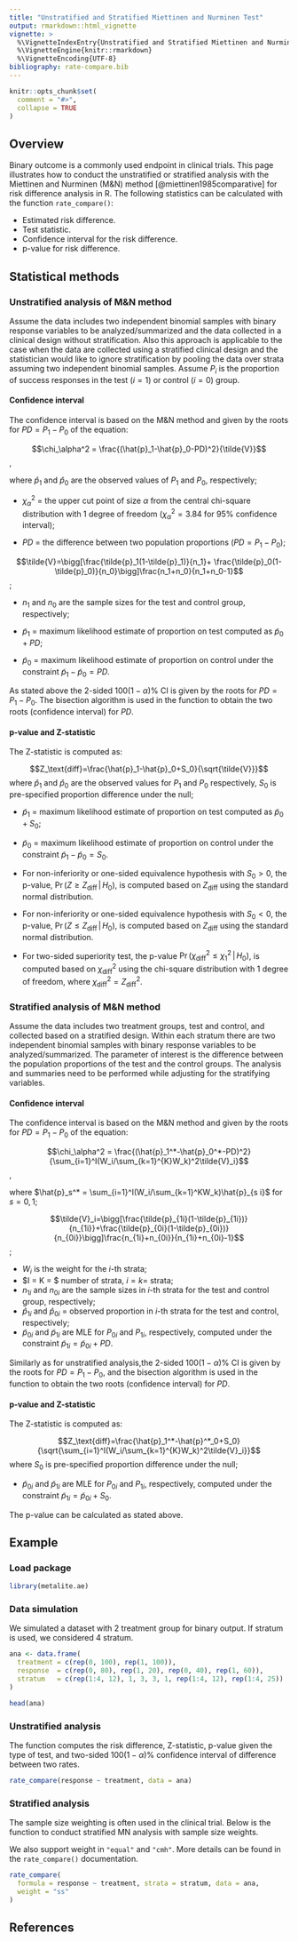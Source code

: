 ```yaml
---
title: "Unstratified and Stratified Miettinen and Nurminen Test"
output: rmarkdown::html_vignette
vignette: >
  %\VignetteIndexEntry{Unstratified and Stratified Miettinen and Nurminen Test}
  %\VignetteEngine{knitr::rmarkdown}
  %\VignetteEncoding{UTF-8}
bibliography: rate-compare.bib
---
```


```r
knitr::opts_chunk$set(
  comment = "#>",
  collapse = TRUE
)
```

## Overview

Binary outcome is a commonly used endpoint in clinical trials.
This page illustrates how to conduct the unstratified or stratified analysis
with the Miettinen and Nurminen (M&N) method [@miettinen1985comparative]
for risk difference analysis in R.
The following statistics can be calculated with the function `rate_compare()`:

- Estimated risk difference.
- Test statistic.
- Confidence interval for the risk difference.
- p-value for risk difference.

## Statistical methods

### Unstratified analysis of M&N method

Assume the data includes two independent binomial samples with binary response variables to be
analyzed/summarized and the data collected in a clinical design without stratification.
Also this approach is applicable to the case when the data are collected
using a stratified clinical design and
the statistician would like to ignore stratification
by pooling the data over strata assuming two independent binomial samples.
Assume $P_i$ is the proportion of success responses in the test ($i=1$) or control ($i=0$) group.

#### Confidence interval

The confidence interval is based on the M&N method and given by the roots for $PD=P_1-P_0$ of the equation:

$$\chi_\alpha^2 = \frac{(\hat{p}_1-\hat{p}_0-PD)^2}{\tilde{V}}$$,

where $\hat{p}_1$ and $\hat{p}_0$ are the observed values of $P_1$ and $P_0$, respectively;

- $\chi_\alpha^2$ = the upper cut point of size $\alpha$ from
the central chi-square distribution
with 1 degree of freedom ($\chi_\alpha^2 = 3.84$ for $95$% confidence interval);

- $PD$ = the difference between two population proportions ($PD=P_1-P_0$);

$$\tilde{V}=\bigg[\frac{\tilde{p}_1(1-\tilde{p}_1)}{n_1}+
\frac{\tilde{p}_0(1-\tilde{p}_0)}{n_0}\bigg]\frac{n_1+n_0}{n_1+n_0-1}$$;

- $n_1$ and $n_0$ are the sample sizes for the test and control group, respectively;

- $\tilde{p}_1$ = maximum likelihood estimate of proportion on test computed as $\tilde{p}_0+PD$;

- $\tilde{p}_0$ = maximum likelihood estimate of
proportion on control under the constraint $\tilde{p}_1-\tilde{p}_0=PD$.

As stated above the 2-sided $100(1-\alpha)$% CI is given by the roots for $PD=P_1-P_0$.
The bisection algorithm is used in the function to obtain the two roots (confidence interval) for $PD$.

#### p-value and Z-statistic

The Z-statistic is computed as:

$$Z_\text{diff}=\frac{\hat{p}_1-\hat{p}_0+S_0}{\sqrt{\tilde{V}}}$$
where $\hat{p}_1$ and $\hat{p}_0$ are the observed values
for $P_1$ and $P_0$ respectively, $S_0$ is pre-specified proportion difference under the null;

- $\tilde{p}_1$ = maximum likelihood estimate of proportion on test computed as $\tilde{p}_0+S_0$;

- $\tilde{p}_0$ = maximum likelihood estimate of proportion on control under the constraint $\tilde{p}_1-\tilde{p}_0=S_0$.

- For non-inferiority or one-sided equivalence hypothesis with $S_0>0$,
the p-value, $\Pr(Z \geq Z_\text{diff} \, | \, H_0)$, is computed based on $Z_\text{diff}$ using the standard normal distribution.
- For non-inferiority or one-sided equivalence hypothesis with $S_0<0$,
the p-value, $\Pr(Z \leq Z_\text{diff} \, | \, H_0)$, is computed based on $Z_\text{diff}$ using the standard normal distribution.
- For two-sided superiority test, the p-value $\Pr(\chi_\text{diff}^2 \leq \chi_1^2 \, | \, H_0)$,
is computed based on $\chi_\text{diff}^2$ using the chi-square distribution with 1 degree of freedom,
where $\chi_\text{diff}^2=Z_\text{diff}^2$.

### Stratified analysis of M&N method

Assume the data includes two treatment groups, test and control, and collected based on a stratified design.
Within each stratum there are two independent binomial samples
with binary response variables to be analyzed/summarized.
The parameter of interest is the difference between
the population proportions of the test and the control groups.
The analysis and summaries need to be performed while adjusting for the stratifying variables.

#### Confidence interval

The confidence interval is based on the M&N method and given by the roots for $PD=P_1-P_0$ of the equation:

$$\chi_\alpha^2 = \frac{(\hat{p}_1^*-\hat{p}_0^*-PD)^2}{\sum_{i=1}^I(W_i/\sum_{k=1}^{K}W_k)^2\tilde{V}_i}$$,

where $\hat{p}_s^* = \sum_{i=1}^I(W_i/\sum_{k=1}^KW_k)\hat{p}_{s i}$ for $s = 0, 1$;

$$\tilde{V}_i=\bigg[\frac{\tilde{p}_{1i}(1-\tilde{p}_{1i})}{n_{1i}}+\frac{\tilde{p}_{0i}(1-\tilde{p}_{0i})}{n_{0i}}\bigg]\frac{n_{1i}+n_{0i}}{n_{1i}+n_{0i}-1}$$;

- $W_i$ is the weight for the $i$-th strata;
- $I = K = $ number of strata, $i=k=$ strata;
- $n_{1i}$ and $n_{0i}$ are the sample sizes in $i$-th strata for the test and control group, respectively;
- $\hat{p}_{1i}$ and $\hat{p}_{0i}$ = observed proportion in $i$-th strata for the test and control, respectively;
- $\tilde{p}_{0i}$ and $\tilde{p}_{1i}$ are MLE for $P_{0i}$ and $P_{1i}$, respectively,
computed under the constraint $\tilde{p}_{1i}=\tilde{p}_{0i}+PD$.

Similarly as for unstratified analysis,the 2-sided $100(1 - \alpha)$% CI is given by the roots for $PD = P_1 - P_0$,
and the bisection algorithm is used in the function to obtain the two roots (confidence interval) for $PD$.

#### p-value and Z-statistic

The Z-statistic is computed as:

$$Z_\text{diff}=\frac{\hat{p}_1^*-\hat{p}^*_0+S_0}{\sqrt{\sum_{i=1}^I(W_i/\sum_{k=1}^{K}W_k)^2\tilde{V}_i}}$$
where $S_0$ is pre-specified proportion difference under the null;

- $\tilde{p}_{0i}$ and $\tilde{p}_{1i}$ are MLE for $P_{0i}$ and $P_{1i}$, respectively,
computed under the constraint $\tilde{p}_{1i} = \tilde{p}_{0i} + S_0$.

The p-value can be calculated as stated above.

## Example

### Load package

```r
library(metalite.ae)
```

### Data simulation

We simulated a dataset with 2 treatment group for binary output.
If stratum is used, we considered 4 stratum.

```r
ana <- data.frame(
  treatment = c(rep(0, 100), rep(1, 100)),
  response  = c(rep(0, 80), rep(1, 20), rep(0, 40), rep(1, 60)),
  stratum   = c(rep(1:4, 12), 1, 3, 3, 1, rep(1:4, 12), rep(1:4, 25))
)

head(ana)
```

### Unstratified analysis

The function computes the risk difference, Z-statistic, p-value given the type of test,
and two-sided $100(1 - \alpha)$% confidence interval of difference between two rates.

```r
rate_compare(response ~ treatment, data = ana)
```

### Stratified analysis

The sample size weighting is often used in the clinical trial.
Below is the function to conduct stratified MN analysis with sample size weights.

We also support weight in `"equal"` and `"cmh"`.
More details can be found in the `rate_compare()` documentation.

```r
rate_compare(
  formula = response ~ treatment, strata = stratum, data = ana,
  weight = "ss"
)
```

## References
